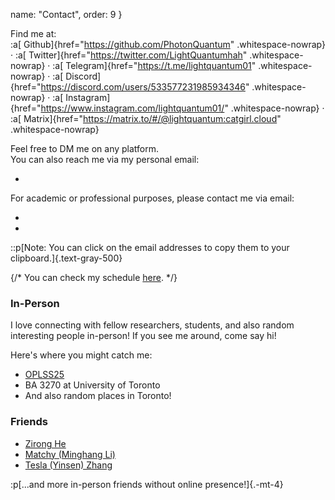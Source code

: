 
  name: "Contact",
  order: 9
}

Find me at:\
:a[<SvgBrandGithub class="md-icon" /> Github]{href="https://github.com/PhotonQuantum" .whitespace-nowrap} ·
:a[<SvgBrandTwitter class="md-icon" /> Twitter]{href="https://twitter.com/LightQuantumhah" .whitespace-nowrap} ·
:a[<SvgBrandTelegram class="md-icon" /> Telegram]{href="https://t.me/lightquantum01" .whitespace-nowrap} ·
:a[<SvgBrandDiscord class="md-icon" /> Discord]{href="https://discord.com/users/533577231985934346" .whitespace-nowrap} ·
:a[<SvgBrandInstagram class="md-icon" /> Instagram]{href="https://www.instagram.com/lightquantum01/" .whitespace-nowrap} ·
:a[<SvgBrandMatrix class="md-icon" /> Matrix]{href="https://matrix.to/#/@lightquantum:catgirl.cloud" .whitespace-nowrap}

Feel free to DM me on any platform.\
You can also reach me via my personal email:
- <MailTo template="self [at] lightquantum [dot] me" />

For academic or professional purposes, please contact me via email:
- <MailTo template="yanning.chen [at] mail [dot] utoronto [dot] ca" />
- <MailTo template="yanning [at] cs [dot] toronto [dot] edu" />

::p[Note: You can click on the email addresses to copy them to your clipboard.]{.text-gray-500}

{/* You can check my schedule <A href="/schedule">here</A>. */}

### In-Person

I love connecting with fellow researchers, students, and also random interesting people in-person! If you see me around, come say hi!

Here's where you might catch me:
- [OPLSS25](oplss25)
- BA 3270 at University of Toronto
- And also random places in Toronto!

### Friends

- [Zirong He](https://www.linkedin.com/in/zirong-he-52a681288/)
- [Matchy (Minghang Li)](https://matchy.bio/)
- [Tesla (Yinsen) Zhang](https://ice1000.org/)

:p[...and more in-person friends without online presence!]{.-mt-4}
